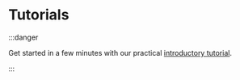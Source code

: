 
# Tutorials

:::danger

Get started in a few minutes with our practical [introductory tutorial](./01-intro/index.mdx).

:::

<DocCardList items={useCurrentSidebarCategory().items}/>
